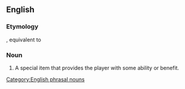 {{also|powerup|power up}}
==English==
{{swp}}

===Etymology===
{{cal|en|ja|パワーアップ|tr=pawā-appu}}, equivalent to {{etyl|en|en}} {{com|en|power|up}}

===Noun===
{{en-noun|head=[[power]]-[[up]]}}

# {{lb|en|video games}} A special item that provides the player with some ability or benefit.
[[Category:English phrasal nouns]]